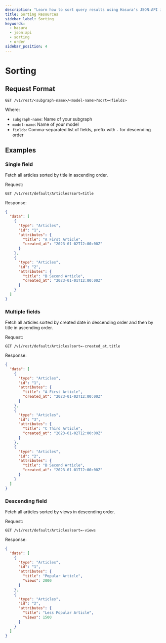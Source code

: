 ```yaml
---
description: "Learn how to sort query results using Hasura's JSON:API implementation"
title: Sorting Resources
sidebar_label: Sorting
keywords:
  - hasura
  - json:api
  - sorting
  - order
sidebar_position: 4
---
```


# Sorting

## Request Format

```http
GET /v1/rest/<subgraph-name>/<model-name>?sort=<fields>
```

Where:

- `subgraph-name`: Name of your subgraph
- `model-name`: Name of your model
- `fields`: Comma-separated list of fields, prefix with `-` for descending order

## Examples

### Single field

Fetch all articles sorted by title in ascending order.

Request:

```http
GET /v1/rest/default/Articles?sort=title
```

Response:

```json
{
  "data": [
    {
      "type": "Articles",
      "id": "1",
      "attributes": {
        "title": "A First Article",
        "created_at": "2023-01-02T12:00:00Z"
      }
    },
    {
      "type": "Articles",
      "id": "2",
      "attributes": {
        "title": "B Second Article",
        "created_at": "2023-01-01T12:00:00Z"
      }
    }
  ]
}
```

### Multiple fields

Fetch all articles sorted by created date in descending order and then by title in ascending order.

Request:

```http
GET /v1/rest/default/Articles?sort=-created_at,title
```

Response:

```json
{
  "data": [
    {
      "type": "Articles",
      "id": "1",
      "attributes": {
        "title": "A First Article",
        "created_at": "2023-01-02T12:00:00Z"
      }
    },
    {
      "type": "Articles",
      "id": "3",
      "attributes": {
        "title": "C Third Article",
        "created_at": "2023-01-02T12:00:00Z"
      }
    },
    {
      "type": "Articles",
      "id": "2",
      "attributes": {
        "title": "B Second Article",
        "created_at": "2023-01-01T12:00:00Z"
      }
    }
  ]
}
```

### Descending field

Fetch all articles sorted by views in descending order.

Request:

```http
GET /v1/rest/default/Articles?sort=-views
```

Response:

```json
{
  "data": [
    {
      "type": "Articles",
      "id": "1",
      "attributes": {
        "title": "Popular Article",
        "views": 2000
      }
    },
    {
      "type": "Articles",
      "id": "2",
      "attributes": {
        "title": "Less Popular Article",
        "views": 1500
      }
    }
  ]
}
```
